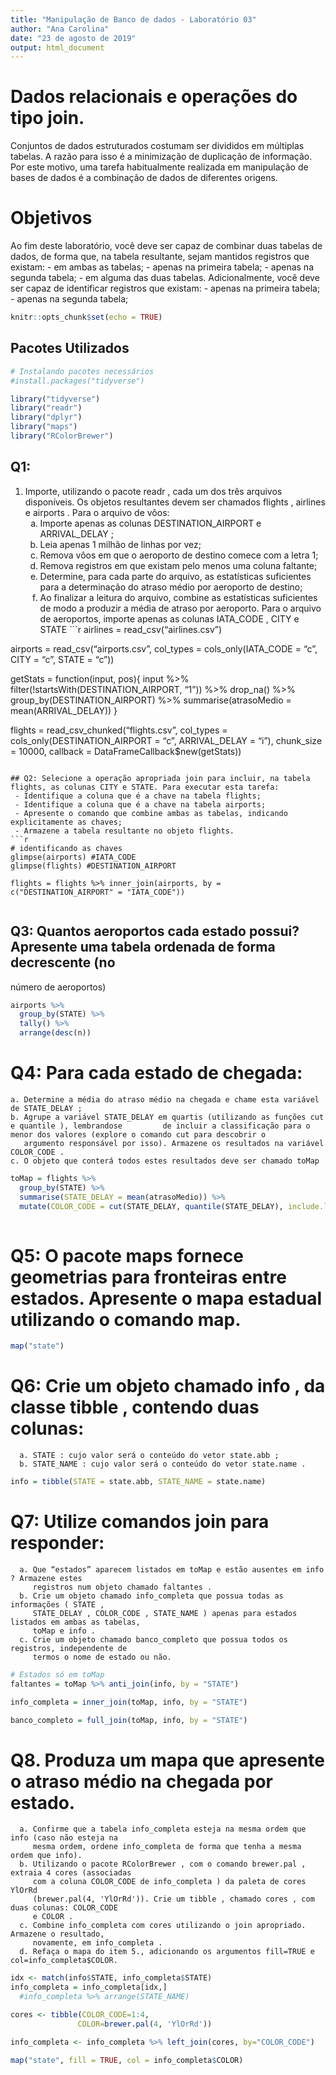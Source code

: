 ```yaml
---
title: "Manipulação de Banco de dados - Laboratório 03"
author: "Ana Carolina"
date: "23 de agosto de 2019"
output: html_document
---
```


# Dados relacionais e operações do tipo join.
  Conjuntos de dados estruturados costumam ser divididos em múltiplas tabelas. A razão para isso é a
  minimização de duplicação de informação. Por este motivo, uma tarefa habitualmente realizada em
  manipulação de bases de dados é a combinação de dados de diferentes origens.

# Objetivos 
Ao fim deste laboratório, você deve ser capaz de combinar duas tabelas de dados, de forma que, na tabela resultante, sejam mantidos registros que existam:
    - em ambas as tabelas;
    - apenas na primeira tabela;
    - apenas na segunda tabela;
    - em alguma das duas tabelas.
Adicionalmente, você deve ser capaz de identificar registros que existam:
    - apenas na primeira tabela;
    - apenas na segunda tabela;

```r
knitr::opts_chunk$set(echo = TRUE)
```

## Pacotes Utilizados 
```r
# Instalando pacotes necessários
#install.packages("tidyverse")

library("tidyverse")
library("readr")
library("dplyr")
library("maps")
library("RColorBrewer")
```

## Q1:

1. Importe, utilizando o pacote readr , cada um dos três arquivos disponíveis. Os objetos resultantes
devem ser chamados flights , airlines e airports .
  Para o arquivo de vôos:
      a. Importe apenas as colunas DESTINATION_AIRPORT e ARRIVAL_DELAY ;
      b. Leia apenas 1 milhão de linhas por vez;
      c. Remova vôos em que o aeroporto de destino comece com a letra 1;
      d. Remova registros em que existam pelo menos uma coluna faltante;
      e. Determine, para cada parte do arquivo, as estatísticas suficientes para a determinação do
         atraso médio por aeroporto de destino;
      f. Ao finalizar a leitura do arquivo, combine as estatísticas suficientes de modo a produzir a
         média de atraso por aeroporto.
Para o arquivo de aeroportos, importe apenas as colunas IATA_CODE , CITY e STATE
```r
airlines = read_csv("airlines.csv")

airports = read_csv("airports.csv", 
                    col_types = cols_only(IATA_CODE = "c", CITY = "c", STATE = "c"))


getStats = function(input, pos){
  input %>% 
    filter(!startsWith(DESTINATION_AIRPORT, "1")) %>%
    drop_na() %>% 
    group_by(DESTINATION_AIRPORT) %>% 
    summarise(atrasoMedio = mean(ARRIVAL_DELAY))
  }


flights = read_csv_chunked("flights.csv", 
                           col_types = cols_only(DESTINATION_AIRPORT = "c", ARRIVAL_DELAY = "i"),
                           chunk_size = 10000, 
                           callback = DataFrameCallback$new(getStats))
```

## Q2: Selecione a operação apropriada join para incluir, na tabela flights, as colunas CITY e STATE. Para executar esta tarefa:
 - Identifique a coluna que é a chave na tabela flights;
 - Identifique a coluna que é a chave na tabela airports;
 - Apresente o comando que combine ambas as tabelas, indicando explicitamente as chaves;
 - Armazene a tabela resultante no objeto flights.
```r
# identificando as chaves 
glimpse(airports) #IATA_CODE
glimpse(flights) #DESTINATION_AIRPORT

flights = flights %>% inner_join(airports, by = c("DESTINATION_AIRPORT" = "IATA_CODE"))
 
```

## Q3: Quantos aeroportos cada estado possui? Apresente uma tabela ordenada de forma decrescente (no
número de aeroportos)
```r
airports %>% 
  group_by(STATE) %>%
  tally() %>%
  arrange(desc(n))
```


# Q4: Para cada estado de chegada:
    a. Determine a média do atraso médio na chegada e chame esta variável de STATE_DELAY ;
    b. Agrupe a variável STATE_DELAY em quartis (utilizando as funções cut e quantile ), lembrandose         de incluir a classificação para o menor dos valores (explore o comando cut para descobrir o
       argumento responsável por isso). Armazene os resultados na variável COLOR_CODE .
    c. O objeto que conterá todos estes resultados deve ser chamado toMap
```r
toMap = flights %>% 
  group_by(STATE) %>%
  summarise(STATE_DELAY = mean(atrasoMedio)) %>% 
  mutate(COLOR_CODE = cut(STATE_DELAY, quantile(STATE_DELAY), include.lowest = TRUE, labels = FALSE))
  
```

# Q5: O pacote maps fornece geometrias para fronteiras entre estados. Apresente o mapa estadual utilizando o comando map.
```r
map("state")
```

# Q6: Crie um objeto chamado info , da classe tibble , contendo duas colunas:
      a. STATE : cujo valor será o conteúdo do vetor state.abb ;
      b. STATE_NAME : cujo valor será o conteúdo do vetor state.name .
```r
info = tibble(STATE = state.abb, STATE_NAME = state.name)
```

# Q7: Utilize comandos join para responder:
      a. Que “estados” aparecem listados em toMap e estão ausentes em info ? Armazene estes
         registros num objeto chamado faltantes .
      b. Crie um objeto chamado info_completa que possua todas as informações ( STATE ,
         STATE_DELAY , COLOR_CODE , STATE_NAME ) apenas para estados listados em ambas as tabelas,
         toMap e info .
      c. Crie um objeto chamado banco_completo que possua todos os registros, independente de
         termos o nome de estado ou não.
```r
# Estados só em toMap
faltantes = toMap %>% anti_join(info, by = "STATE")

info_completa = inner_join(toMap, info, by = "STATE")

banco_completo = full_join(toMap, info, by = "STATE")

```

# Q8. Produza um mapa que apresente o atraso médio na chegada por estado.
      a. Confirme que a tabela info_completa esteja na mesma ordem que info (caso não esteja na
         mesma ordem, ordene info_completa de forma que tenha a mesma ordem que info).
      b. Utilizando o pacote RColorBrewer , com o comando brewer.pal , extraia 4 cores (associadas
         com a coluna COLOR_CODE de info_completa ) da paleta de cores YlOrRd
         (brewer.pal(4, 'YlOrRd')). Crie um tibble , chamado cores , com duas colunas: COLOR_CODE
         e COLOR .
      c. Combine info_completa com cores utilizando o join apropriado. Armazene o resultado,
         novamente, em info_completa .
      d. Refaça o mapa do item 5., adicionando os argumentos fill=TRUE e col=info_completa$COLOR.
```r
idx <- match(info$STATE, info_completa$STATE)
info_completa = info_completa[idx,]
  #info_completa %>% arrange(STATE_NAME)

cores <- tibble(COLOR_CODE=1:4,
               COLOR=brewer.pal(4, 'YlOrRd'))

info_completa <- info_completa %>% left_join(cores, by="COLOR_CODE")

map("state", fill = TRUE, col = info_completa$COLOR)
```






















